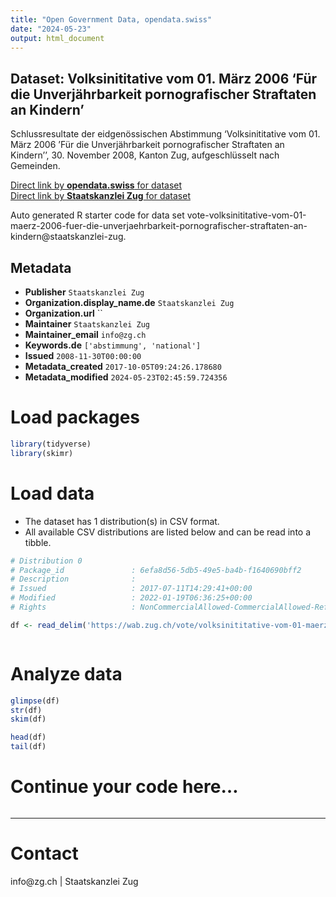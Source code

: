 ```yaml
---
title: "Open Government Data, opendata.swiss"
date: "2024-05-23"
output: html_document
---
```


## Dataset: Volksinititative vom 01. März 2006 'Für die Unverjährbarkeit pornografischer Straftaten an Kindern'

Schlussresultate der eidgenössischen Abstimmung 'Volksinititative vom 01. März 2006 'Für die Unverjährbarkeit pornografischer Straftaten an Kindern'', 30. November 2008, Kanton Zug, aufgeschlüsselt nach Gemeinden.

[Direct link by **opendata.swiss** for dataset](https://opendata.swiss/de/dataset/volksinititative-vom-01-marz-2006-fur-die-unverjahrbarkeit-pornografischer-straftaten-an-kinder)<br>
[Direct link by **Staatskanzlei Zug** for dataset](https://wab.zug.ch/vote/volksinititative-vom-01-maerz-2006-fuer-die-unverjaehrbarkeit-pornografischer-straftaten-an-kindern/data)

Auto generated R starter code for data set vote-volksinititative-vom-01-maerz-2006-fuer-die-unverjaehrbarkeit-pornografischer-straftaten-an-kindern@staatskanzlei-zug.

## Metadata

- **Publisher** `Staatskanzlei Zug`
- **Organization.display_name.de** `Staatskanzlei Zug`
- **Organization.url** ``
- **Maintainer** `Staatskanzlei Zug`
- **Maintainer_email** `info@zg.ch`
- **Keywords.de** `['abstimmung', 'national']`
- **Issued** `2008-11-30T00:00:00`
- **Metadata_created** `2017-10-05T09:24:26.178680`
- **Metadata_modified** `2024-05-23T02:45:59.724356`


# Load packages

```r

library(tidyverse)
library(skimr)

```

# Load data

-   The dataset has 1 distribution(s) in CSV format.
-   All available CSV distributions are listed below and can be read into a tibble.

```r

# Distribution 0
# Package_id               : 6efa8d56-5db5-49e5-ba4b-f1640690bff2
# Description              : 
# Issued                   : 2017-07-11T14:29:41+00:00
# Modified                 : 2022-01-19T06:36:25+00:00
# Rights                   : NonCommercialAllowed-CommercialAllowed-ReferenceRequired

df <- read_delim('https://wab.zug.ch/vote/volksinititative-vom-01-maerz-2006-fuer-die-unverjaehrbarkeit-pornografischer-straftaten-an-kindern/data-csv')



```

# Analyze data

```r

glimpse(df)
str(df)
skim(df)

head(df)
tail(df)

```

# Continue your code here...

```r

```

------------------------------------------------------------------------

# Contact

info@zg.ch | Staatskanzlei Zug
